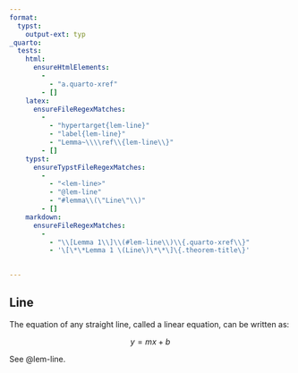 ```yaml
---
format:
  typst:
    output-ext: typ
_quarto:
  tests:
    html:
      ensureHtmlElements:
        - 
          - "a.quarto-xref"
        - []
    latex:
      ensureFileRegexMatches:
        -
          - "hypertarget{lem-line}"
          - "label{lem-line}"
          - "Lemma~\\\\ref\\{lem-line\\}"
        - []
    typst:
      ensureTypstFileRegexMatches:
        - 
          - "<lem-line>"
          - "@lem-line"
          - "#lemma\\(\"Line\"\\)"
        - []
    markdown:
      ensureFileRegexMatches:
        -
          - "\\[Lemma 1\\]\\(#lem-line\\)\\{.quarto-xref\\}"
          - '\[\*\*Lemma 1 \(Line\)\*\*\]\{.theorem-title\}'
    

---
```


::: {#lem-line}

## Line

The equation of any straight line, called a linear equation, can be written as:

$$
y = mx + b
$$
:::

See @lem-line.
